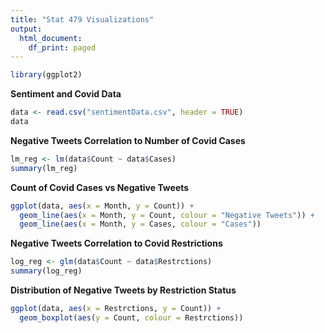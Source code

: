 ```yaml
---
title: "Stat 479 Visualizations"
output:
  html_document:
    df_print: paged
---
```


```r
library(ggplot2)
```


**Sentiment and Covid Data**

```r
data <- read.csv("sentimentData.csv", header = TRUE)
data
```


**Negative Tweets Correlation to Number of Covid Cases**

```r
lm_reg <- lm(data$Count ~ data$Cases)
summary(lm_reg)
```


**Count of Covid Cases vs Negative Tweets**
```r
ggplot(data, aes(x = Month, y = Count)) +
  geom_line(aes(x = Month, y = Count, colour = "Negative Tweets")) +
  geom_line(aes(x = Month, y = Cases, colour = "Cases")) 
```


**Negative Tweets Correlation to Covid Restrictions**

```r
log_reg <- glm(data$Count ~ data$Restrctions)
summary(log_reg)
```


**Distribution of Negative Tweets by Restriction Status**
```r
ggplot(data, aes(x = Restrctions, y = Count)) +
  geom_boxplot(aes(y = Count, colour = Restrctions))
```


